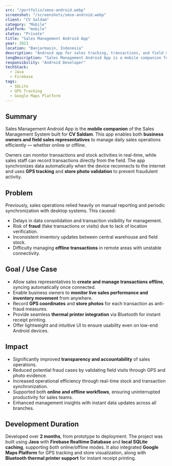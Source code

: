 ```yaml
---
src: "/portfolio/smse-android.webp"
screenshot: "/screenshots/smse-android.webp"
client: "CV Saldam"
category: "Mobile"
platform: "mobile"
status: "Private"
title: "Sales Management Android App"
year: 2021
location: "Banjarmasin, Indonesia"
description: "Android app for sales tracking, transactions, and field monitoring with GPS and offline synchronization."
longDescription: "Sales Management Android App is a mobile companion for CV Saldam's Sales Management System, enabling field sales representatives to manage transactions, track sales activities with GPS, and operate offline with automatic data synchronization."
responsibility: "Android Developer"
techStack:
  - Java
  - Firebase
tags:
  - SQLite
  - GPS Tracking
  - Google Maps Platform
---
```


## Summary

Sales Management Android App is the **mobile companion** of the Sales Management System built for **CV Saldam**.
This app enables both **business owners and field sales representatives** to manage daily sales operations efficiently — whether online or offline.

Owners can monitor transactions and stock activities in real-time, while sales staff can record transactions directly from the field.
The app synchronizes data automatically when the device reconnects to the internet and uses **GPS tracking** and **store photo validation** to prevent fraudulent activity.

## Problem

Previously, sales operations relied heavily on manual reporting and periodic synchronization with desktop systems.
This caused:
- Delays in data consolidation and transaction visibility for management.
- Risk of **fraud** (fake transactions or visits) due to lack of location verification.
- Inconsistent inventory updates between central warehouse and field stock.
- Difficulty managing **offline transactions** in remote areas with unstable connectivity.

## Goal / Use Case

- Allow sales representatives to **create and manage transactions offline**, syncing automatically once connected.
- Enable business owners to **monitor live sales performance and inventory movement** from anywhere.
- Record **GPS coordinates** and **store photos** for each transaction as anti-fraud measures.
- Provide seamless **thermal printer integration** via Bluetooth for instant receipt printing.
- Offer lightweight and intuitive UI to ensure usability even on low-end Android devices.

## Impact

- Significantly improved **transparency and accountability** of sales operations.
- Reduced potential fraud cases by validating field visits through GPS and photo evidence.
- Increased operational efficiency through real-time stock and transaction synchronization.
- Supported both **online and offline workflows**, ensuring uninterrupted productivity for sales teams.
- Enhanced management insights with instant data updates across all branches.

## Development Duration

Developed over **2 months**, from prototype to deployment.
The project was built using **Java** with **Firebase Realtime Database** and **local SQLite caching**, supporting both online/offline modes.
It also integrated **Google Maps Platform** for GPS tracking and store visualization, along with **Bluetooth thermal printer support** for instant receipt printing.
